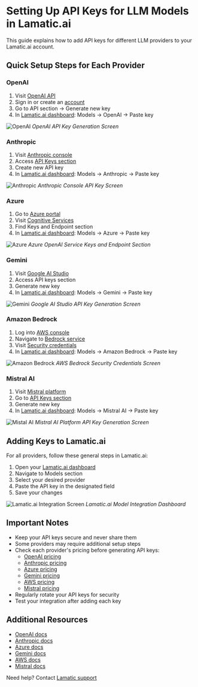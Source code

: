 # Setting Up API Keys for LLM Models in Lamatic.ai

[Lamatic.ai dashboard]: https://dashboard.lamatic.ai
[OpenAI API]: https://platform.openai.com/api-keys
[OpenAI signup]: https://platform.openai.com/signup
[OpenAI docs]: https://platform.openai.com/docs
[OpenAI pricing]: https://openai.com/pricing
[Anthropic console]: https://console.anthropic.com
[Anthropic keys]: https://console.anthropic.com/settings/keys
[Anthropic docs]: https://docs.anthropic.com
[Anthropic pricing]: https://www.anthropic.com/pricing
[Azure portal]: https://portal.azure.com
[Azure cognitive]: https://portal.azure.com/#create/Microsoft.CognitiveServicesAllInOne
[Azure docs]: https://learn.microsoft.com/en-us/azure/cognitive-services/openai/
[Azure pricing]: https://azure.microsoft.com/pricing/details/cognitive-services/openai-service/
[Gemini studio]: https://makersuite.google.com/app/apikey
[Gemini docs]: https://ai.google.dev/docs
[Gemini pricing]: https://ai.google.dev/pricing
[AWS console]: https://aws.amazon.com/bedrock
[AWS Bedrock]: https://console.aws.amazon.com/bedrock
[AWS credentials]: https://console.aws.amazon.com/iam/home#/security_credentials
[AWS docs]: https://docs.aws.amazon.com/bedrock/
[AWS pricing]: https://aws.amazon.com/bedrock/pricing/
[Mistral platform]: https://console.mistral.ai
[Mistral keys]: https://console.mistral.ai/api-keys/
[Mistral docs]: https://docs.mistral.ai
[Mistral pricing]: https://mistral.ai/pricing
[Lamatic support]: https://support.lamatic.ai

This guide explains how to add API keys for different LLM providers to your Lamatic.ai account.

## Quick Setup Steps for Each Provider

### OpenAI
1. Visit [OpenAI API]
2. Sign in or create an [account][OpenAI signup]
3. Go to API section → Generate new key
4. In [Lamatic.ai dashboard]: Models → OpenAI → Paste key

![OpenAI](/assets/open-ai-api-image.png)
*OpenAI API Key Generation Screen*

### Anthropic
1. Visit [Anthropic console]
2. Access [API Keys section][Anthropic keys]
3. Create new API key
4. In [Lamatic.ai dashboard]: Models → Anthropic → Paste key

![Anthropic](/assets/anthropic-api-image.png)
*Anthropic Console API Key Screen*

### Azure
1. Go to [Azure portal]
2. Visit [Cognitive Services][Azure cognitive]
3. Find Keys and Endpoint section
4. In [Lamatic.ai dashboard]: Models → Azure → Paste key

![Azure](/assets/azure-api-key-image.png)
*Azure OpenAI Service Keys and Endpoint Section*

### Gemini
1. Visit [Google AI Studio][Gemini studio]
2. Access API keys section
3. Generate new key
4. In [Lamatic.ai dashboard]: Models → Gemini → Paste key

![Gemini](/assets/gemini-api-image.png)
*Google AI Studio API Key Generation Screen*

### Amazon Bedrock
1. Log into [AWS console]
2. Navigate to [Bedrock service][AWS Bedrock]
3. Visit [Security credentials][AWS credentials]
4. In [Lamatic.ai dashboard]: Models → Amazon Bedrock → Paste key

![Amazon Bedrock](/assets/amazon-bedrock-image.png)
*AWS Bedrock Security Credentials Screen*

### Mistral AI
1. Visit [Mistral platform]
2. Go to [API Keys section][Mistral keys]
3. Generate new key
4. In [Lamatic.ai dashboard]: Models → Mistral AI → Paste key

![Mistal AI](/assets/mistral-ai-api-image.png)
*Mistral AI Platform API Key Generation Screen*

## Adding Keys to Lamatic.ai

For all providers, follow these general steps in Lamatic.ai:
1. Open your [Lamatic.ai dashboard]
2. Navigate to Models section
3. Select your desired provider
4. Paste the API key in the designated field
5. Save your changes

![Lamatic.ai Integration Screen](/assets/images/integrations/lamatic-dashboard.png)
*Lamatic.ai Model Integration Dashboard*

## Important Notes
- Keep your API keys secure and never share them
- Some providers may require additional setup steps
- Check each provider's pricing before generating API keys:
  - [OpenAI pricing]
  - [Anthropic pricing]
  - [Azure pricing]
  - [Gemini pricing]
  - [AWS pricing]
  - [Mistral pricing]
- Regularly rotate your API keys for security
- Test your integration after adding each key

## Additional Resources
- [OpenAI docs]
- [Anthropic docs]
- [Azure docs]
- [Gemini docs]
- [AWS docs]
- [Mistral docs]

Need help? Contact [Lamatic support]